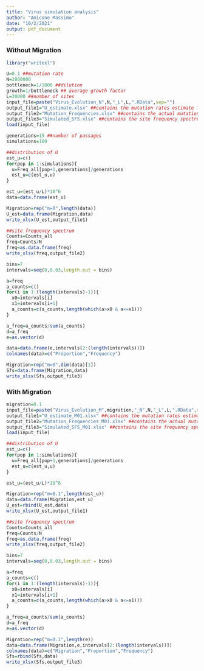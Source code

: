 ---
title: "Virus simulation analysis"
author: "Amicone Massimo"
date: "10/2/2021"
output: pdf_document
---

### Without Migration

```{r,load no migration}
library("writexl")

U=0.1 ##mutation rate
N=2000000
bottleneck=1/1000 ##dilution
growth=1/bottleneck ## average growth factor
L=30000 ##number of sites
input_file=paste("Virus_Evolution_N",N,"_L",L,".RData",sep="")
output_file1="U_estimate.xlsx" ##contains the mutation rates estimate from the simulated mutation frequencies
output_file2="Mutation_Frequencies.xlsx" ##contains the actual mutation frequencies at the end of the simulation
output_file3="Simulated_SFS.xlsx" ##contains the site frequency spectrum values (frequency and proportions)
load(input_file)

generations=15 ##number of passages
simulations=100
```

```{r,Estimated U}


##distribution of U
est_u=c()
for(pop in 1:simulations){
  u=Freq_all[pop+1,generations]/generations
  est_u=c(est_u,u)
}

est_u=(est_u/L)*10^6
data=data.frame(est_u)

Migration=rep("m=0",length(data))
U_est=data.frame(Migration,data)
write_xlsx(U_est,output_file1)
```

```{r,site frequency}
##site frequency spectrum
Counts=Counts_all
freq=Counts/N
freq=as.data.frame(freq)
write_xlsx(freq,output_file2)

bins=7
intervals=seq(0,0.03,length.out = bins)

a=freq
a_counts=c()
for(i in 1:(length(intervals)-1)){
  x0=intervals[i]
  x1=intervals[i+1]
  a_counts=c(a_counts,length(which(a>x0 & a<=x1)))
}

a_freq=a_counts/sum(a_counts)
d=a_freq
e=as.vector(d)

data=data.frame(e,intervals[2:(length(intervals))])
colnames(data)=c("Proportion","Frequency")

Migration=rep("m=0",dim(data)[1])
Sfs=data.frame(Migration,data)
write_xlsx(Sfs,output_file3)
```

### With Migration

```{r,load w migration}
migration=0.1
input_file=paste("Virus_Evolution_M",migration,"_N",N,"_L",L,".RData",sep="")
output_file1="U_estimate_M01.xlsx" ##contains the mutation rates estimate from the simulated mutation frequencies
output_file2="Mutation_Frequencies_M01.xlsx" ##contains the actual mutation frequencies at the end of the simulation
output_file3="Simulated_SFS_M01.xlsx" ##contains the site frequency spectrum values (frequency and proportions)
load(input_file)
```

```{r,Estimated U w migration}

##distribution of U
est_u=c()
for(pop in 1:simulations){
  u=Freq_all[pop+1,generations]/generations
  est_u=c(est_u,u)
}

est_u=(est_u/L)*10^6

Migration=rep("m=0.1",length(est_u))
data=data.frame(Migration,est_u)
U_est=rbind(U_est,data)
write_xlsx(U_est,output_file1)
```

```{r,site frequency w migration}
##site frequency spectrum
Counts=Counts_all
freq=Counts/N
freq=as.data.frame(freq)
write_xlsx(freq,output_file2)

bins=7
intervals=seq(0,0.03,length.out = bins)

a=freq
a_counts=c()
for(i in 1:(length(intervals)-1)){
  x0=intervals[i]
  x1=intervals[i+1]
  a_counts=c(a_counts,length(which(a>x0 & a<=x1)))
}

a_freq=a_counts/sum(a_counts)
d=a_freq
e=as.vector(d)

Migration=rep("m=0.1",length(e))
data=data.frame(Migration,e,intervals[2:(length(intervals))])
colnames(data)=c("Migration","Proportion","Frequency")
Sfs=rbind(Sfs,data)
write_xlsx(Sfs,output_file3)
```


